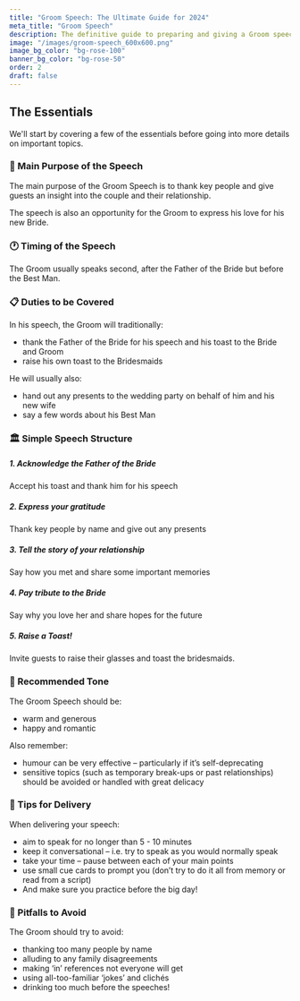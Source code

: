 ```yaml
---
title: "Groom Speech: The Ultimate Guide for 2024"
meta_title: "Groom Speech"
description: The definitive guide to preparing and giving a Groom speech.
image: "/images/groom-speech_600x600.png"
image_bg_color: "bg-rose-100"
banner_bg_color: "bg-rose-50"
order: 2
draft: false
---
```

## The Essentials

We'll start by covering a few of the essentials before going into more details on important topics.

### 🏹 Main Purpose of the Speech

The main purpose of the Groom Speech is to thank key people and give guests an insight into the couple and their relationship.

The speech is also an opportunity for the Groom to express his love for his new Bride.

### 🕐 Timing of the Speech

The Groom usually speaks second, after the Father of the Bride but before the Best Man.

### 📋 Duties to be Covered

In his speech, the Groom will traditionally:
- thank the Father of the Bride for his speech and his toast to the Bride and Groom
- raise his own toast to the Bridesmaids

He will usually also:
- hand out any presents to the wedding party on behalf of him and his new wife
- say a few words about his Best Man

### 🏛️ Simple Speech Structure

##### 1. Acknowledge the Father of the Bride

Accept his toast and thank him for his speech

##### 2. Express your gratitude

Thank key people by name and give out any presents

##### 3. Tell the story of your relationship

Say how you met and share some important memories

##### 4. Pay tribute to the Bride

Say why you love her and share hopes for the future

##### 5. Raise a Toast!

Invite guests to raise their glasses and toast the bridesmaids.

### 🎵 Recommended Tone

The Groom Speech should be:
- warm and generous
- happy and romantic

Also remember:
- humour can be very effective – particularly if it’s self-deprecating
- sensitive topics (such as temporary break-ups or past relationships) should be avoided or handled with great delicacy

### 🎤 Tips for Delivery

When delivering your speech:
- aim to speak for no longer than 5 - 10 minutes
- keep it conversational – i.e. try to speak as you would normally speak
- take your time – pause between each of your main points
- use small cue cards to prompt you (don’t try to do it all from memory or read from a script)
- And make sure you practice before the big day!

### 🚫 Pitfalls to Avoid

The Groom should try to avoid:
- thanking too many people by name
- alluding to any family disagreements
- making ‘in’ references not everyone will get
- using all-too-familiar ‘jokes’ and clichés
- drinking too much before the speeches!
